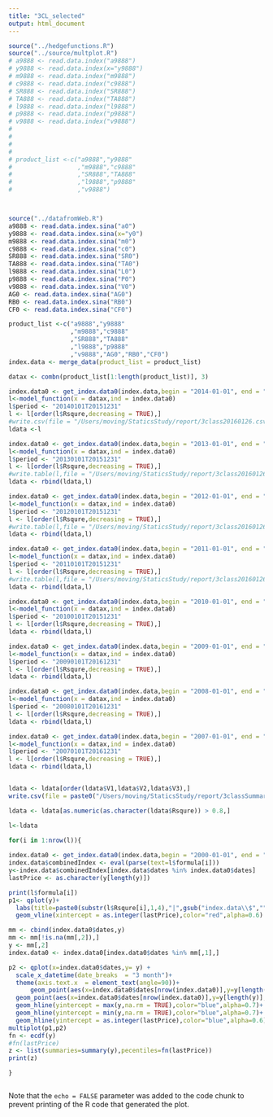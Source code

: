 ```yaml
---
title: "3CL_selected"
output: html_document
---
```


```r

source("../hedgefunctions.R")
source("../source/multplot.R")
# a9888 <- read.data.index("a9888")
# y9888 <- read.data.index(x="y9888")
# m9888 <- read.data.index("m9888")
# c9888 <- read.data.index("c9888")
# SR888 <- read.data.index("SR888")
# TA888 <- read.data.index("TA888")
# l9888 <- read.data.index("l9888")
# p9888 <- read.data.index("p9888")
# v9888 <- read.data.index("v9888")
# 
# 
# 
# 
# product_list <-c("a9888","y9888"
#                  ,"m9888","c9888"
#                  ,"SR888","TA888"
#                  ,"l9888","p9888"
#                  ,"v9888")



source("../datafromWeb.R")
a9888 <- read.data.index.sina("a0")
y9888 <- read.data.index.sina(x="y0")
m9888 <- read.data.index.sina("m0")
c9888 <- read.data.index.sina("c0")
SR888 <- read.data.index.sina("SR0")
TA888 <- read.data.index.sina("TA0")
l9888 <- read.data.index.sina("L0")
p9888 <- read.data.index.sina("P0")
v9888 <- read.data.index.sina("V0")
AG0 <- read.data.index.sina("AG0")
RB0 <- read.data.index.sina("RB0")
CF0 <- read.data.index.sina("CF0")

product_list <-c("a9888","y9888"
                 ,"m9888","c9888"
                 ,"SR888","TA888"
                 ,"l9888","p9888"
                 ,"v9888","AG0","RB0","CF0")
index.data <- merge_data(product_list = product_list)

datax <- combn(product_list[1:length(product_list)], 3)

index.data0 <- get_index.data0(index.data,begin = "2014-01-01", end = "2016-03-31")
l<-model_function(x = datax,ind = index.data0)
l$period <- "20140101T20151231"
l <- l[order(l$Rsqure,decreasing = TRUE),]
#write.csv(file = "/Users/moving/StaticsStudy/report/3class20160126.csv",l)
ldata <-l

index.data0 <- get_index.data0(index.data,begin = "2013-01-01", end = "2016-12-31")
l<-model_function(x = datax,ind = index.data0)
l$period <- "20130101T20151231"
l <- l[order(l$Rsqure,decreasing = TRUE),]
#write.table(l,file = "/Users/moving/StaticsStudy/report/3class20160126.csv",append = T,sep = ",",col.names = F)
ldata <- rbind(ldata,l)

index.data0 <- get_index.data0(index.data,begin = "2012-01-01", end = "2016-12-31")
l<-model_function(x = datax,ind = index.data0)
l$period <- "20120101T20151231"
l <- l[order(l$Rsqure,decreasing = TRUE),]
#write.table(l,file = "/Users/moving/StaticsStudy/report/3class20160126.csv",append = T,sep = ",",col.names = F)
ldata <- rbind(ldata,l)

index.data0 <- get_index.data0(index.data,begin = "2011-01-01", end = "2016-12-31")
l<-model_function(x = datax,ind = index.data0)
l$period <- "20110101T20151231"
l <- l[order(l$Rsqure,decreasing = TRUE),]
#write.table(l,file = "/Users/moving/StaticsStudy/report/3class20160126.csv",append = T,sep = ",",col.names = F)
ldata <- rbind(ldata,l)

index.data0 <- get_index.data0(index.data,begin = "2010-01-01", end = "2016-12-31")
l<-model_function(x = datax,ind = index.data0)
l$period <- "20100101T20151231"
l <- l[order(l$Rsqure,decreasing = TRUE),]
ldata <- rbind(ldata,l)

index.data0 <- get_index.data0(index.data,begin = "2009-01-01", end = "2016-12-31")
l<-model_function(x = datax,ind = index.data0)
l$period <- "20090101T20161231"
l <- l[order(l$Rsqure,decreasing = TRUE),]
ldata <- rbind(ldata,l)

index.data0 <- get_index.data0(index.data,begin = "2008-01-01", end = "2016-12-31")
l<-model_function(x = datax,ind = index.data0)
l$period <- "20080101T20161231"
l <- l[order(l$Rsqure,decreasing = TRUE),]
ldata <- rbind(ldata,l)

index.data0 <- get_index.data0(index.data,begin = "2007-01-01", end = "2016-12-31")
l<-model_function(x = datax,ind = index.data0)
l$period <- "20070101T20161231"
l <- l[order(l$Rsqure,decreasing = TRUE),]
ldata <- rbind(ldata,l)


ldata <- ldata[order(ldata$V1,ldata$V2,ldata$V3),]
write.csv(file = paste0("/Users/moving/StaticsStudy/report/3classSummary",Sys.Date(),".csv"),ldata)

ldata <- ldata[as.numeric(as.character(ldata$Rsqure)) > 0.8,]

l<-ldata

for(i in 1:nrow(l)){ 
  
index.data0 <- get_index.data0(index.data,begin = "2000-01-01", end = "2016-12-31")
index.data$combinedIndex <- eval(parse(text=l$formula[i]))
y<-index.data$combinedIndex[index.data$dates %in% index.data0$dates]
lastPrice <- as.character(y[length(y)])

print(l$formula[i])
p1<- qplot(y)+
  labs(title=paste0(substr(l$Rsqure[i],1,4),"|",gsub("index.data\\$","",l$formula[i])))+
  geom_vline(xintercept = as.integer(lastPrice),color="red",alpha=0.6)

mm <- cbind(index.data0$dates,y)
mm <- mm[!is.na(mm[,2]),]
y <- mm[,2]
index.data0 <- index.data0[index.data0$dates %in% mm[,1],]

p2 <- qplot(x=index.data0$dates,y= y) + 
  scale_x_datetime(date_breaks  = "3 month")+
  theme(axis.text.x  = element_text(angle=90))+
      geom_point(aes(x=index.data0$dates[nrow(index.data0)],y=y[length(y)],color=lastPrice),size=4,alpha=0.6) +
  geom_point(aes(x=index.data0$dates[nrow(index.data0)],y=y[length(y)],color=lastPrice),size=4,alpha=0.6) +
  geom_hline(yintercept = max(y,na.rm = TRUE),color="blue",alpha=0.7)+
  geom_hline(yintercept = min(y,na.rm = TRUE),color="blue",alpha=0.7)+
  geom_hline(yintercept = as.integer(lastPrice),color="blue",alpha=0.6)
multiplot(p1,p2)
fn <- ecdf(y)
#fn(lastPrice)
z <- list(summaries=summary(y),pecentiles=fn(lastPrice))
print(z)

}



```

Note that the `echo = FALSE` parameter was added to the code chunk to prevent printing of the R code that generated the plot.

